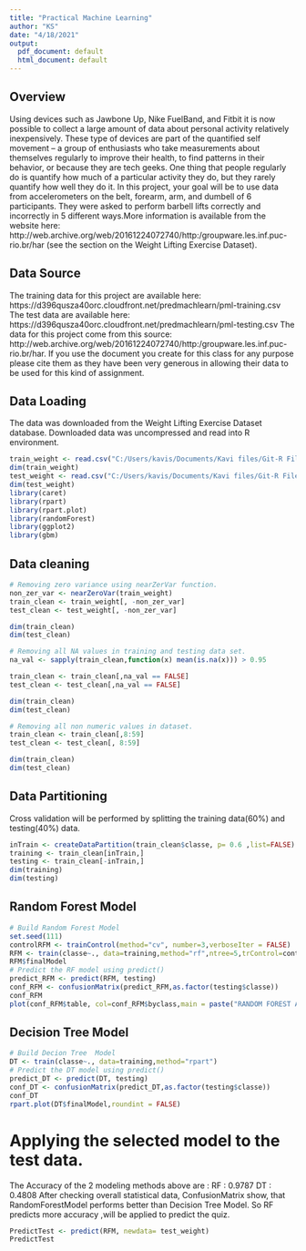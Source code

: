 ---
title: "Practical Machine Learning"
author: "KS"
date: "4/18/2021"
output:
  pdf_document: default
  html_document: default
---
## Overview
Using devices such as Jawbone Up, Nike FuelBand, and Fitbit it is now possible to collect a large amount of data about personal activity relatively inexpensively. These type of devices are part of the quantified self movement – a group of enthusiasts who take measurements about themselves regularly to improve their health, to find patterns in their behavior, or because they are tech geeks. One thing that people regularly do is quantify how much of a particular activity they do, but they rarely quantify how well they do it. In this project, your goal will be to use data from accelerometers on the belt, forearm, arm, and dumbell of 6 participants. They were asked to perform barbell lifts correctly and incorrectly in 5 different ways.More information is available from the website here: http://web.archive.org/web/20161224072740/http:/groupware.les.inf.puc-rio.br/har (see the section on the Weight Lifting Exercise Dataset).

## Data Source
The training data for this project are available here:
https://d396qusza40orc.cloudfront.net/predmachlearn/pml-training.csv
The test data are available here:
https://d396qusza40orc.cloudfront.net/predmachlearn/pml-testing.csv
The data for this project come from this source: http://web.archive.org/web/20161224072740/http:/groupware.les.inf.puc-rio.br/har. If you use the document you create for this class for any purpose please cite them as they have been very generous in allowing their data to be used for this kind of assignment.

## Data Loading

The data was downloaded from the Weight Lifting Exercise Dataset database.
Downloaded data was uncompressed and read into R environment.

```{r, echo=TRUE, cache=TRUE}
train_weight <- read.csv("C:/Users/kavis/Documents/Kavi files/Git-R Files/datasciencecoursera/PracticalMachineLearning/pml-training.csv",sep = ",",header=TRUE,stringsAsFactors = F,na.strings = c("","NA","#DIV/0!"))
dim(train_weight)
test_weight <- read.csv("C:/Users/kavis/Documents/Kavi files/Git-R Files/datasciencecoursera/PracticalMachineLearning/pml-testing.csv",sep = ",",header=TRUE,stringsAsFactors = F,na.strings = c("","NA","#DIV/0!"))
dim(test_weight) 
library(caret)
library(rpart)
library(rpart.plot)
library(randomForest)
library(ggplot2)
library(gbm)
```
    
## Data cleaning
```{r, echo=TRUE, cache=TRUE}

# Removing zero variance using nearZerVar function.
non_zer_var <- nearZeroVar(train_weight)
train_clean <- train_weight[, -non_zer_var]
test_clean <- test_weight[, -non_zer_var]

dim(train_clean)
dim(test_clean)

# Removing all NA values in training and testing data set.
na_val <- sapply(train_clean,function(x) mean(is.na(x))) > 0.95

train_clean <- train_clean[,na_val == FALSE]
test_clean <- test_clean[,na_val == FALSE]

dim(train_clean)
dim(test_clean)

# Removing all non numeric values in dataset.
train_clean <- train_clean[,8:59]
test_clean <- test_clean[, 8:59]

dim(train_clean)
dim(test_clean)

```
                      
## Data Partitioning

Cross validation will be performed by splitting the training data(60%) and testing(40%) data.
```{r, echo=TRUE, cache=TRUE}
inTrain <- createDataPartition(train_clean$classe, p= 0.6 ,list=FALSE)
training <- train_clean[inTrain,]
testing <- train_clean[-inTrain,]
dim(training)
dim(testing)
```

## Random Forest Model

```{r, echo=TRUE,cache=TRUE}
# Build Random Forest Model
set.seed(111)
controlRFM <- trainControl(method="cv", number=3,verboseIter = FALSE)
RFM <- train(classe~., data=training,method="rf",ntree=5,trControl=controlRFM)
RFM$finalModel
# Predict the RF model using predict()
predict_RFM <- predict(RFM, testing)
conf_RFM <- confusionMatrix(predict_RFM,as.factor(testing$classe))
conf_RFM
plot(conf_RFM$table, col=conf_RFM$byclass,main = paste("RANDOM FOREST ACCURACY MODEL=", round(conf_RFM$overall['Accuracy'],4)))
```

## Decision Tree Model


```{r, echo=TRUE,cache=TRUE}
# Build Decion Tree  Model
DT <- train(classe~., data=training,method="rpart")
# Predict the DT model using predict()
predict_DT <- predict(DT, testing)
conf_DT <- confusionMatrix(predict_DT,as.factor(testing$classe))
conf_DT
rpart.plot(DT$finalModel,roundint = FALSE)
```

# Applying the selected model to the test data.
The Accuracy of the 2 modeling methods above are : 
RF : 0.9787
DT : 0.4808
After checking overall statistical data,
ConfusionMatrix show, that RandomForestModel performs better than Decision Tree Model. So RF predicts more accuracy ,will be applied to predict the quiz.
```{r, echo=TRUE,cache=TRUE}
PredictTest <- predict(RFM, newdata= test_weight)
PredictTest
```
